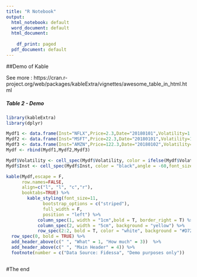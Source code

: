 ---
title: "R Notebook"
output:
  html_notebook: default
  word_document: default
  html_document:
    
    df_print: paged
  pdf_document: default
---

##Demo of Kable

See more : https://cran.r-project.org/web/packages/kableExtra/vignettes/awesome_table_in_html.html


##### Table 2 - Demo

```{r table2, echo=FALSE, message=FALSE, warning=FALSE, results='asis'}

library(kableExtra)
library(dplyr)

Mydf1 <- data.frame(Inst="NFLX",Price=2.3,Date="20180101",Volatility=1.2,Desc="Netflix")
Mydf2 <- data.frame(Inst="MSFT",Price=22.3,Date="20180101",Volatility=1.2,Desc="Microsoft")
Mydf3 <- data.frame(Inst="AMZN",Price=122.3,Date="20180102",Volatility=3.2,Desc="Amazon")
Mydf <- rbind(Mydf1,Mydf2,Mydf3)

Mydf$Volatility <- cell_spec(Mydf$Volatility, color = ifelse(Mydf$Volatility > 2, "red", "black"))
Mydf$Inst <- cell_spec(Mydf$Inst, color = "black",angle = -60,font_size=8)

kable(Mydf,escape = F, 
      row.names=FALSE, 
      align=c("l", "l", "c","r"),
      booktabs=TRUE) %>% 
        kable_styling(font_size=11,
              bootstrap_options = c("striped"),
              full_width = F,
              position = "left") %>%
            column_spec(1, width = "1cm",bold = T, border_right = T) %>%
            column_spec(2, width = "5cm", background = "yellow") %>%
            row_spec(2:2, bold = T, color = "white", background = "#D7261E") %>%
  row_spec(0, bold = TRUE) %>%
  add_header_above(c(" ", "What" = 1, "How much" = 3))  %>%
  add_header_above(c(" ", "Main Header" = 4)) %>%
  footnote(number = c("Data Source: Fidessa", "Demo purposes only"))



```

#The end
